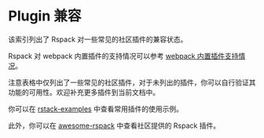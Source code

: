 
# Plugin 兼容

该索引列出了 Rspack 对一些常见的社区插件的兼容状态。

Rspack 对 webpack 内置插件的支持情况可以参考 [webpack 内置插件支持情况](/plugins/webpack/index)。

注意表格中仅列出了一些常见的社区插件，对于未列出的插件，你可以自行验证其功能的可用性。欢迎补充更多插件到当前文档中。

<CommunityPluginCompatibleTable lang="zh" />

你可以在 [rstack-examples](https://github.com/rspack-contrib/rstack-examples) 中查看常用插件的使用示例。

此外，你可以在 [awesome-rspack](https://github.com/web-infra-dev/awesome-rspack) 中查看社区提供的 Rspack 插件。
